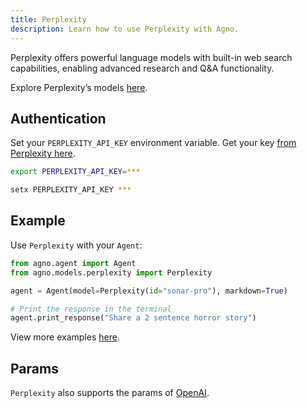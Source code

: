 ```yaml
---
title: Perplexity
description: Learn how to use Perplexity with Agno.
---
```


Perplexity offers powerful language models with built-in web search capabilities, enabling advanced research and Q&A functionality.

Explore Perplexity’s models [here](https://docs.perplexity.ai/guides/model-cards).

## Authentication

Set your `PERPLEXITY_API_KEY` environment variable. Get your key [from Perplexity here](https://www.perplexity.ai/settings/api).

<CodeGroup>

```bash Mac
export PERPLEXITY_API_KEY=***
```

```bash Windows
setx PERPLEXITY_API_KEY ***
```

</CodeGroup>

## Example

Use `Perplexity` with your `Agent`:

<CodeGroup>

```python agent.py
from agno.agent import Agent
from agno.models.perplexity import Perplexity

agent = Agent(model=Perplexity(id="sonar-pro"), markdown=True)

# Print the response in the terminal
agent.print_response("Share a 2 sentence horror story")

```

</CodeGroup>

<Note> View more examples [here](/examples/models/perplexity/basic). </Note>

## Params

<Snippet file="model-perplexity-params.mdx" />

`Perplexity` also supports the params of [OpenAI](/reference/models/openai).
